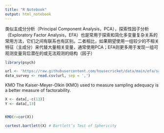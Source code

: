 ```yaml
---
title: "R Notebook"
output: html_notebook
---
```


类似主成分分析（Principal Component Analysis，PCA），探索性因子分析（Exploratory Factor Analysis，EFA）也是常用于探索和简化多变量复杂关系的常用方法，它们之间有联系也有区别。二者相比，如果期望使用一组较少的不相关特征（主成分）来代替大量相关变量，通常使用PCA；EFA则更多用于发现一组可观测变量背后潜在的或无法观测的结构（因子）



```r
library(psych)
```


```r
url <- 'https://raw.githubusercontent.com/housecricket/data/main/efa/sample1.csv'
data_survey <- read.csv(url, sep = ',')
```

KMO
The Kaiser-Meyer-Olkin (KMO) used to measure sampling adequacy is a better measure of factorability.

```r
X <- data[,-c(13)]
Y <- data[,13]


KMO(r=cor(X))

cortest.bartlett(X) # Bartlett’s Test of Sphericity


```

